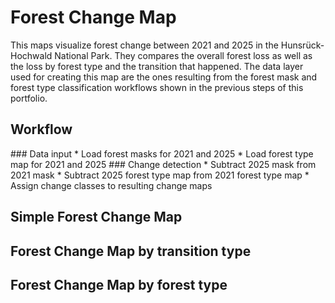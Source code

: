 
# Forest Change Map

This maps visualize forest change between 2021 and 2025 in the Hunsrück-Hochwald National Park. They compares the overall forest loss as well as the loss by forest type and the transition that happened. The data layer used for creating this map are the ones resulting from the forest mask and forest type classification workflows shown in the previous steps of this portfolio.

## Workflow
<Steps>
### Data input
   * Load forest masks for 2021 and 2025
   * Load forest type map for 2021 and 2025
### Change detection
   * Subtract 2025 mask from 2021 mask
   * Subtract 2025 forest type map from 2021 forest type map
   * Assign change classes to resulting change maps
</Steps>


## Simple Forest Change Map
<FullScreenPDFViewer src="/forest-rs-portfolio/portfolio/02_docs_maps/05_forest_change/s6ffschu_task10_forest_change_map.pdf" />

## Forest Change Map by transition type
<FullScreenPDFViewer src="/forest-rs-portfolio/portfolio/02_docs_maps/05_forest_change/s6ffschu_task10_forest_change_map_transition.pdf" />

## Forest Change Map by forest type
<FullScreenPDFViewer src="/forest-rs-portfolio/portfolio/02_docs_maps/05_forest_change/s6ffschu_task10_forest_change_map_by_type.pdf" />